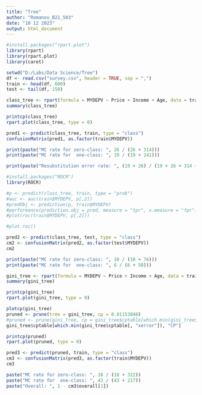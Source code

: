 ```yaml
---
title: "Tree"
author: "Romanov_B21_503"
date: "10 12 2023"
output: html_document
---
```


```r
#install.packages("rpart.plot")
library(rpart)
library(rpart.plot)
library(caret)
```

```r
setwd("D:/Labs/Data Science/Tree")
df <- read.csv("survey.csv", header = TRUE, sep = ",")
train <- head(df, 600)
test <- tail(df, 150)
```

```r
class_tree <- rpart(formula = MYDEPV ~ Price + Income + Age, data = train, method = "class", parms=list(split="information"))
summary(class_tree)
```

```r
printcp(class_tree)
rpart.plot(class_tree, type = 0)
```

```r
pred1 <- predict(class_tree, train, type = "class")
confusionMatrix(pred1, as.factor(train$MYDEPV))
```

```r
print(paste("MC rate for zero-class: ", 26 / (26 + 314)))
print(paste("MC rate for  one-class: ", 19 / (19 + 241)))
```

```r
print(paste("Resubstitution error rate: ", (19 + 26) / (19 + 26 + 314 + 241)))
```

```r
#install.packages("ROCR")
library(ROCR)
```

```r
#p <- predict(class_tree, train, type = "prob")
#auc <- auc(train$MYDEPV, p[,2])
#predObj <- prediction(p, train$MYDEPV)
#performance(prediction.obj = pred, measure = "tpr", x.measure = "fpr")
#plot(roc(train$MYDEPV, p[,2]))
```

```r
#plot.roc()
```

```r
pred2 <- predict(class_tree, test, type = "class")
cm2 <- confusionMatrix(pred2, as.factor(test$MYDEPV))
cm2
```

```r
print(paste("MC rate for zero-class: ", 10 / (10 + 76)))
print(paste("MC rate for  one-class: ", 6 / (6 + 58)))
```

```r
gini_tree <- rpart(formula = MYDEPV ~ Price + Income + Age, data = train, method = "class", parms = list(split = "gini"))
summary(gini_tree)
```

```r
printcp(gini_tree)
rpart.plot(gini_tree, type = 0)
```

```r
plotcp(gini_tree)
pruned <- prune(tree = gini_tree, cp = 0.01153846)
#pruned <- prune(gini_tree, cp = gini_tree$cptable[which.min(gini_tree$cptable[, "xerror"]), "CP"])
gini_tree$cptable[which.min(gini_tree$cptable[, "xerror"]), "CP"]
```

```r
printcp(pruned)
rpart.plot(pruned, type = 0)
```

```r
pred3 <- predict(pruned, train, type = "class")
cm3 <- confusionMatrix(pred3, as.factor(train$MYDEPV))
cm3
```

```r
paste("MC rate for zero-class: ", 18 / (18 + 322))
paste("MC rate for  one-class: ", 43 / (43 + 217))
paste("Overall: ", 1 - cm3$overall[1])
```
